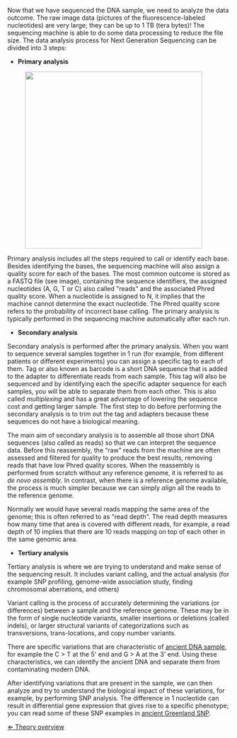 Now that we have sequenced the DNA sample, we need to analyze the data outcome. The raw image data (pictures of the fluorescence-labeled nucleotides) are very large; they can be up to 1 TB (tera bytes)! The sequencing machine is able to do some data processing to reduce the file size. The data analysis process for Next Generation Sequencing can be divided into 3 steps:


* '''Primary analysis'''
[[File: IlluminaData.jpg|x400px|frame|]]

Primary analysis includes all the steps required to call or identify each base. Besides identifying the bases, the sequencing machine will also assign a quality score for each of the bases. The most common outcome is stored as a FASTQ file (see image), containing the sequence identifiers, the assigned nucleotides (A, G, T or C) also called "reads" and the associated Phred quality score. When a nucleotide is assigned to N, it implies that the machine cannot determine the exact nucleotide. The Phred quality score refers to the probability of incorrect base calling. The primary analysis is typically performed in the sequencing machine automatically after each run. 


* '''Secondary analysis'''

Secondary analysis is performed after the primary analysis. When you want to sequence several samples together in 1 run (for example, from different patients or different experiments) you can assign a specific tag to each of them. Tag or also known as barcode is a short DNA sequence that is added to the adapter to differentiate reads from each sample. This tag will also be sequenced and by identifying each the specific adapter sequence for each samples, you will be able to separate them from each other. This is also called ''multiplexing'' and has a great advantage of lowering the sequence cost and getting larger sample. The first step to do before performing the secondary analysis is to trim out the tag and adapters because these sequences do not have a biological meaning.


The main aim of secondary analysis is to assemble all those short DNA sequences (also called as reads) so that we can interpret the sequence data. Before this reassembly, the “raw” reads from the machine are often assessed and filtered for quality to produce the best results, removing reads that have low Phred quality scores. When the reassembly is performed from scratch without any reference genome, it is referred to as ''de novo assembly''. In contrast, when there is a reference genome available, the process is much simpler because we can simply ''align'' all the reads to the reference genome. 


Normally we would have several reads mapping the same area of the genome; this is often referred to as "read depth". The read depth measures how many time that area is covered with different reads, for example, a read depth of 10 implies that there are 10 reads mapping on top of each other in the same genomic area.


* '''Tertiary analysis'''

Tertiary analysis is where we are trying to understand and make sense of the sequencing result. It includes variant calling, and the actual analysis (for example SNP profiling, genome-wide association study, finding chromosomal aberrations, and others) 


Variant calling is the process of accurately determining the variations (or differences) between a sample and the reference genome. These may be in the form of single nucleotide variants, smaller insertions or deletions (called indels), or larger structural variants of categorizations such as transversions, trans-locations, and copy number variants. 


There are specific variations that are characteristic of [[ancient DNA sample]], for example the C > T at the 5' end and G > A at the 3' end. Using these characteristics, we can identify the ancient DNA and separate them from contaminating modern DNA.


After identifying variations that are present in the sample, we can then analyze and try to understand the biological impact of these variations, for example, by performing SNP analysis. The difference in 1 nucleotide can result in differential gene expression that gives rise to a specific phenotype; you can read some of these SNP examples in [[ancient Greenland SNP]].


[[NGS_Case |&lArr; Theory overview]]
